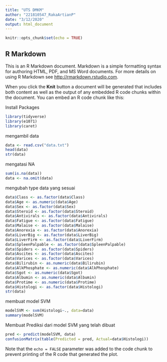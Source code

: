 ---
title: "UTS DMKM"
author: "221810547_RakaArtianP"
date: "3/12/2020"
output: html_document
---

```{r setup, include=FALSE}
knitr::opts_chunk$set(echo = TRUE)
```

## R Markdown

This is an R Markdown document. Markdown is a simple formatting syntax for authoring HTML, PDF, and MS Word documents. For more details on using R Markdown see <http://rmarkdown.rstudio.com>.

When you click the **Knit** button a document will be generated that includes both content as well as the output of any embedded R code chunks within the document. You can embed an R code chunk like this:

Install Packages
```{r message=FALSE, warning=FALSE}
library(tidyverse)
library(e1071)
library(caret)
```

mengambil data
```{r}
data <- read.csv("data.txt")
head(data)
str(data)
```

mengatasi NA
```{r}
sum(is.na(data))
data <- na.omit(data)
```

mengubah type data yang sesuai
```{r}
data$Class <- as.factor(data$Class)
data$Age <- as.numeric(data$Age)
data$Sex <- as.factor(data$Sex)
data$Steroid <- as.factor(data$Steroid)
data$Antivirals <- as.factor(data$Antivirals)
data$Fatigue <- as.factor(data$Fatigue)
data$Malaise <- as.factor(data$Malaise)
data$Anorexia <- as.factor(data$Anorexia)
data$LiverBig <- as.factor(data$LiverBig)
data$LiverFirm <- as.factor(data$LiverFirm)
data$SpleenPalpable <- as.factor(data$SpleenPalpable)
data$Spiders <- as.factor(data$Spiders)
data$Ascites <- as.factor(data$Ascites)
data$Varices <- as.factor(data$Varices)
data$Bilirubin <- as.numeric(data$Bilirubin)
data$AlkPhosphate <- as.numeric(data$AlkPhosphate)
data$Sgot <- as.numeric(data$Sgot)
data$Albumin <- as.numeric(data$Albumin)
data$Protime <- as.numeric(data$Protime)
data$Histologi <- as.factor(data$Histologi)
str(data)
```

membuat model SVM
```{r}
modelSVM <- svm(Histologi~., data=data)
summary(modelSVM)
```

Membuat Prediksi dari model SVM yang telah dibuat
```{r}
pred <- predict(modelSVM, data)
confusionMatrix(table(Predicted = pred, Actual=data$Histologi))
```


Note that the `echo = FALSE` parameter was added to the code chunk to prevent printing of the R code that generated the plot.
